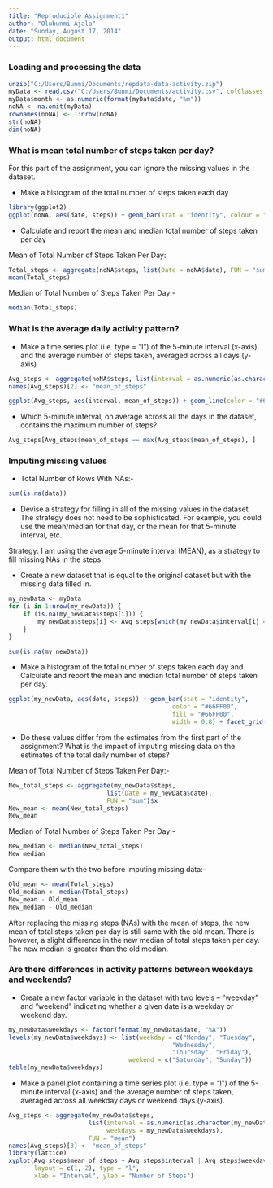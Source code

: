 ```yaml
---
title: "Reproducible Assignment1"
author: "Olubunmi Ajala"
date: "Sunday, August 17, 2014"
output: html_document
---
```


### Loading and processing the data
```r
unzip("C:/Users/Bunmi/Documents/repdata-data-activity.zip")
myData <- read.csv("C:/Users/Bunmi/Documents/activity.csv", colClasses = c("integer", "Date", "factor"))
myData$month <- as.numeric(format(myData$date, "%m"))
noNA <- na.omit(myData)
rownames(noNA) <- 1:nrow(noNA)
str(noNA)
dim(noNA)

```


### What is mean total number of steps taken per day?
For this part of the assignment, you can ignore the missing values in the dataset.

* Make a histogram of the total number of steps taken each day
```r
library(ggplot2)
ggplot(noNA, aes(date, steps)) + geom_bar(stat = "identity", colour = "#66FF00", fill = "#00CCFF", width = 0.9) + facet_grid(. ~ month, scales = "free") + labs(title = "Histogram:Total Number of Steps Taken Each Day", y = "Total Number of Steps", x = "Date")
```

* Calculate and report the mean and median total number of steps taken per day

Mean of Total Number of Steps Taken Per Day:
```r
Total_steps <- aggregate(noNA$steps, list(Date = noNA$date), FUN = "sum")$x
mean(Total_steps)
```
Median of Total Number of Steps Taken Per Day:-
```r
median(Total_steps)
```

### What is the average daily activity pattern?
* Make a time series plot (i.e. type = "l") of the 5-minute interval (x-axis) and the average number of steps taken, averaged across all days (y-axis)

```r
Avg_steps <- aggregate(noNA$steps, list(interval = as.numeric(as.character(noNA$interval))), FUN = "mean")
names(Avg_steps)[2] <- "mean_of_steps"

ggplot(Avg_steps, aes(interval, mean_of_steps)) + geom_line(color = "#66FF00", size = 0.9) + labs(title = "Time Series Plot of the 5-Minute Interval", x = "5-Minute Intervals", y = "Average Number of Steps Taken")
```

* Which 5-minute interval, on average across all the days in the dataset, contains the maximum number of steps?
```r
Avg_steps[Avg_steps$mean_of_steps == max(Avg_steps$mean_of_steps), ]
```

### Imputing missing values
* Total Number of Rows With NAs:-

```r
sum(is.na(data))
```

* Devise a strategy for filling in all of the missing values in the dataset. The strategy does not need to be sophisticated. For example, you could use the mean/median for that day, or the mean for that 5-minute interval, etc.

Strategy: I am using the average 5-minute interval (MEAN), as a strategy to fill missing NAs in the steps.

* Create a new dataset that is equal to the original dataset but with the missing data filled in.

```r
my_newData <- myData 
for (i in 1:nrow(my_newData)) {
    if (is.na(my_newData$steps[i])) {
        my_newData$steps[i] <- Avg_steps[which(my_newData$interval[i] == Avg_steps$interval), ]$mean_of_steps
    }
}

sum(is.na(my_newData))
```

* Make a histogram of the total number of steps taken each day and Calculate and report the mean and median total number of steps taken per day. 

```r
ggplot(my_newData, aes(date, steps)) + geom_bar(stat = "identity",
                                             color = "#66FF00",
                                             fill = "#66FF00",
                                             width = 0.8) + facet_grid(. ~ month, scales = "free") + labs(title = "Histogram of Total Number of Steps Taken Each Day After Filling Missing Data)", x = "Date", y = "Total Number of Steps")
```

* Do these values differ from the estimates from the first part of the assignment? What is the impact of imputing missing data on the estimates of the total daily number of steps?

Mean of Total Number of Steps Taken Per Day:-
```r
New_total_steps <- aggregate(my_newData$steps, 
                           list(Date = my_newData$date), 
                           FUN = "sum")$x
New_mean <- mean(New_total_steps)
New_mean
```
Median of Total Number of Steps Taken Per Day:-
```r
New_median <- median(New_total_steps)
New_median
```
Compare them with the two before imputing missing data:-
```r
Old_mean <- mean(Total_steps)
Old_median <- median(Total_steps)
New_mean - Old_mean
New_median - Old_median
```
After replacing the missing steps (NAs) with the mean of steps, the new mean of total steps taken per day is still same with the old mean. There is however, a slight difference in the new median of total steps taken per day. The new median is greater than the old median.

### Are there differences in activity patterns between weekdays and weekends?

* Create a new factor variable in the dataset with two levels -- "weekday" and "weekend" indicating whether a given date is a weekday or weekend day.

```r
my_newData$weekdays <- factor(format(my_newData$date, "%A"))
levels(my_newData$weekdays) <- list(weekday = c("Monday", "Tuesday",
                                             "Wednesday", 
                                             "Thursday", "Friday"),
                                 weekend = c("Saturday", "Sunday"))
table(my_newData$weekdays)
```

* Make a panel plot containing a time series plot (i.e. type = "l") of the 5-minute interval (x-axis) and the average number of steps taken, averaged across all weekday days or weekend days (y-axis).

```r
Avg_steps <- aggregate(my_newData$steps, 
                      list(interval = as.numeric(as.character(my_newData$interval)), 
                           weekdays = my_newData$weekdays),
                      FUN = "mean")
names(Avg_steps)[3] <- "mean_of_steps"
library(lattice)
xyplot(Avg_steps$mean_of_steps ~ Avg_steps$interval | Avg_steps$weekdays, 
       layout = c(1, 2), type = "l", 
       xlab = "Interval", ylab = "Number of Steps")
```